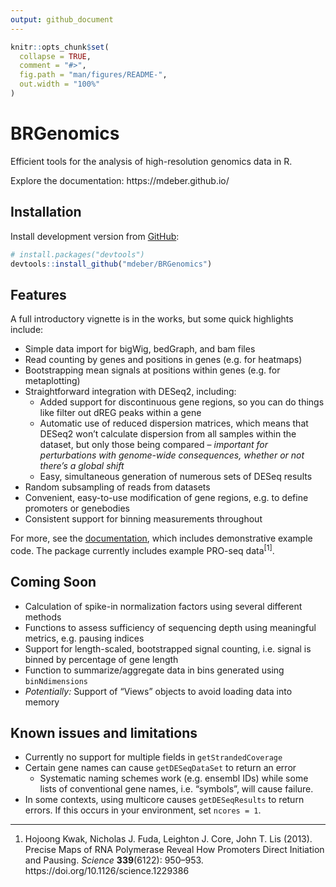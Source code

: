 ```yaml
---
output: github_document
---
```


<!-- README.md is generated from README.Rmd. Please edit that file -->

```r
knitr::opts_chunk$set(
  collapse = TRUE,
  comment = "#>",
  fig.path = "man/figures/README-",
  out.width = "100%"
)
```

# BRGenomics

<!-- badges: start -->
<!-- badges: end -->

Efficient tools for the analysis of high-resolution genomics data in R.

Explore the documentation: https://mdeber.github.io/

## Installation

Install development version from [GitHub](https://github.com/mdeber/BRGenomics):

``` r
# install.packages("devtools")
devtools::install_github("mdeber/BRGenomics")
```

## Features

A full introductory vignette is in the works, but some quick highlights include:

* Simple data import for bigWig, bedGraph, and bam files
* Read counting by genes and positions in genes (e.g. for heatmaps)
* Bootstrapping mean signals at positions within genes (e.g. for metaplotting)
* Straightforward integration with DESeq2, including:
    + Added support for discontinuous gene regions, so you can do things like
    filter out dREG peaks within a gene
    + Automatic use of reduced dispersion matrices, which means that DESeq2
    won’t calculate dispersion from all samples within the dataset, but only
    those being compared – *important for perturbations with genome-wide
    consequences, whether or not there’s a global shift*
    + Easy, simultaneous generation of numerous sets of DESeq results
* Random subsampling of reads from datasets
* Convenient, easy-to-use modification of gene regions, e.g. to define promoters
or genebodies
* Consistent support for binning measurements throughout

For more, see the 
[documentation](https://mdeber.github.io/reference/index.html), which includes 
demonstrative example code. The package currently includes example PRO-seq 
data^[1]^.

## Coming Soon

* Calculation of spike-in normalization factors using several different methods
* Functions to assess sufficiency of sequencing depth using meaningful metrics, 
e.g. pausing indices
* Support for length-scaled, bootstrapped signal counting, i.e. signal is binned 
by percentage of gene length
* Function to summarize/aggregate data in bins generated using `binNdimensions`
* *Potentially:*  Support of "Views" objects to avoid loading data into memory 

## Known issues and limitations

* Currently no support for multiple fields in `getStrandedCoverage`
* Certain gene names can cause `getDESeqDataSet` to return an error
    + Systematic naming schemes work (e.g. ensembl IDs) while some lists of
    conventional gene names, i.e. "symbols", will cause failure.
* In some contexts, using multicore causes `getDESeqResults` to return errors.
If this occurs in your environment, set `ncores = 1`.

---

1. Hojoong Kwak, Nicholas J. Fuda, Leighton J. Core, John T. Lis (2013). 
Precise Maps of RNA Polymerase Reveal How Promoters Direct Initiation and 
Pausing. *Science* __339__(6122): 950–953.
 https://doi.org/10.1126/science.1229386




